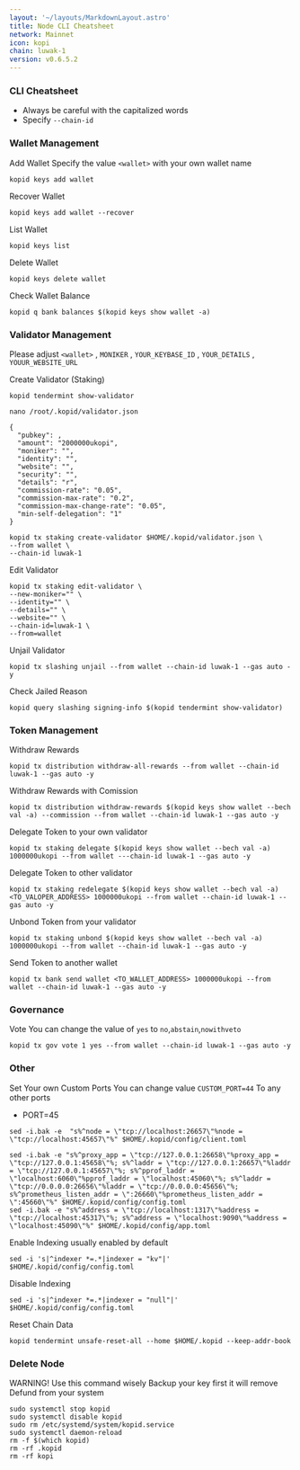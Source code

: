 ```yaml
---
layout: '~/layouts/MarkdownLayout.astro'
title: Node CLI Cheatsheet
network: Mainnet
icon: kopi
chain: luwak-1
version: v0.6.5.2
---
```


### CLI Cheatsheet

- Always be careful with the capitalized words
- Specify `--chain-id`

### Wallet Management

Add Wallet
Specify the value `<wallet>` with your own wallet name

```
kopid keys add wallet
```

Recover Wallet
```
kopid keys add wallet --recover
```

List Wallet
```
kopid keys list
```

Delete Wallet
```
kopid keys delete wallet
```

Check Wallet Balance
```
kopid q bank balances $(kopid keys show wallet -a)
```

### Validator Management

Please adjust `<wallet>` , `MONIKER` , `YOUR_KEYBASE_ID` , `YOUR_DETAILS` , `YOUUR_WEBSITE_URL`

Create Validator (Staking)
```
kopid tendermint show-validator
```
```
nano /root/.kopid/validator.json
```
```
{
  "pubkey": ,
  "amount": "2000000ukopi",
  "moniker": "",
  "identity": "",
  "website": "",
  "security": "",
  "details": "r",
  "commission-rate": "0.05",
  "commission-max-rate": "0.2",
  "commission-max-change-rate": "0.05",
  "min-self-delegation": "1"
}
```
```
kopid tx staking create-validator $HOME/.kopid/validator.json \
--from wallet \
--chain-id luwak-1
```

Edit Validator
```
kopid tx staking edit-validator \
--new-moniker="" \
--identity="" \
--details="" \
--website="" \
--chain-id=luwak-1 \
--from=wallet
```


Unjail Validator
```
kopid tx slashing unjail --from wallet --chain-id luwak-1 --gas auto -y
```

Check Jailed Reason
```
kopid query slashing signing-info $(kopid tendermint show-validator)
```

### Token Management

Withdraw Rewards
```
kopid tx distribution withdraw-all-rewards --from wallet --chain-id luwak-1 --gas auto -y
```

Withdraw Rewards with Comission
```
kopid tx distribution withdraw-rewards $(kopid keys show wallet --bech val -a) --commission --from wallet --chain-id luwak-1 --gas auto -y
```

Delegate Token to your own validator
```
kopid tx staking delegate $(kopid keys show wallet --bech val -a) 1000000ukopi --from wallet ---chain-id luwak-1 --gas auto -y
```

Delegate Token to other validator
```
kopid tx staking redelegate $(kopid keys show wallet --bech val -a) <TO_VALOPER_ADDRESS> 1000000ukopi --from wallet --chain-id luwak-1 --gas auto -y
```

Unbond Token from your validator
```
kopid tx staking unbond $(kopid keys show wallet --bech val -a) 1000000ukopi --from wallet --chain-id luwak-1 --gas auto -y
```

Send Token to another wallet
```
kopid tx bank send wallet <TO_WALLET_ADDRESS> 1000000ukopi --from wallet --chain-id luwak-1 --gas auto -y
```

### Governance 

Vote
You can change the value of `yes` to `no`,`abstain`,`nowithveto`

```
kopid tx gov vote 1 yes --from wallet --chain-id luwak-1 --gas auto -y
```

### Other

Set Your own Custom Ports
You can change value `CUSTOM_PORT=44` To any other ports

- PORT=45
```  
sed -i.bak -e  "s%^node = \"tcp://localhost:26657\"%node = \"tcp://localhost:45657\"%" $HOME/.kopid/config/client.toml
```
```
sed -i.bak -e "s%^proxy_app = \"tcp://127.0.0.1:26658\"%proxy_app = \"tcp://127.0.0.1:45658\"%; s%^laddr = \"tcp://127.0.0.1:26657\"%laddr = \"tcp://127.0.0.1:45657\"%; s%^pprof_laddr = \"localhost:6060\"%pprof_laddr = \"localhost:45060\"%; s%^laddr = \"tcp://0.0.0.0:26656\"%laddr = \"tcp://0.0.0.0:45656\"%; s%^prometheus_listen_addr = \":26660\"%prometheus_listen_addr = \":45660\"%" $HOME/.kopid/config/config.toml
sed -i.bak -e "s%^address = \"tcp://localhost:1317\"%address = \"tcp://localhost:45317\"%; s%^address = \"localhost:9090\"%address = \"localhost:45090\"%" $HOME/.kopid/config/app.toml
```

Enable Indexing usually enabled by default
```
sed -i 's|^indexer *=.*|indexer = "kv"|' $HOME/.kopid/config/config.toml
```

Disable Indexing
```
sed -i 's|^indexer *=.*|indexer = "null"|' $HOME/.kopid/config/config.toml
```

Reset Chain Data
```
kopid tendermint unsafe-reset-all --home $HOME/.kopid --keep-addr-book
```

### Delete Node

WARNING! Use this command wisely 
Backup your key first it will remove Defund from your system

```
sudo systemctl stop kopid
sudo systemctl disable kopid
sudo rm /etc/systemd/system/kopid.service
sudo systemctl daemon-reload
rm -f $(which kopid)
rm -rf .kopid
rm -rf kopi
```
